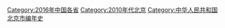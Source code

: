 [[Category:2016年中国各省|Category:2016年中国各省]]
[[Category:2010年代北京|Category:2010年代北京]]
[[Category:中华人民共和国北京市编年史|Category:中华人民共和国北京市编年史]]